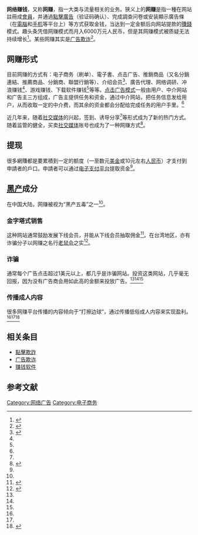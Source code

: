 {{vfd|不清晰定义，一时关注度。|date=2022/06/12}}
{{多個問題|
{{Unencyclopedic|time=2022-06-14T02:50:25+00:00}}
{{globalize|time=2019-12-15T11:21:34+00:00}}
{{missing information|评价影响|time=2019-12-15T11:21:34+00:00}}
}}
{{noteTA
|G1 = IT
}}
'''网络赚钱'''，又称'''网赚'''，指一大类与流量相关的业务。狭义上的'''网赚'''是指一種在网站註冊成[[會員|會員]]，并通過[[點擊廣告|點擊廣告]]（验证码确认）、完成調查问卷或安装顯示廣告條（在[[電腦|電腦]]和[[手机|手机]]等平台上）等方式获取金钱，当达到一定金额后向网站提款的[[賺錢|賺錢]]模式。趣头条凭借网赚模式而月入6000万元人民币，但是其网赚模式被质疑无法持续增长<ref>{{Cite web|title=現金激勵攬用戶 趣頭條異軍突起|url=https://www.chinatimes.com/newspapers/20180314000172-260309|accessdate=2020-04-20|date=2018-03-14|agency=旺報
|author=黃冠智}}</ref>。某些网赚其实是[[广告欺诈|广告欺诈]]<ref name="南方日报调查1">{{Cite web|title=网赚黑产如何掏空企业推广账户？|url=http://epaper.southcn.com/nfdaily/html/2018-12/20/content_7771125.htm|date=2018-12-20|accessdate=2019-12-14|agency=南方日报}}</ref>。

==网赚形式==
目前网赚的方式有：电子商务（刷单）、電子書、点击广告、推銷商品（又名分銷連結、推薦商品、分銷商、聯盟行銷等）、介绍会员<ref name="人民日报调查1">{{Cite web|title=人民日报调查1“刷新闻赚现金”APP：亟待监管|url=http://finance.people.com.cn/n1/2018/0503/c1004-29962407.html|date=2018-05-03|accessdate=2019-12-14|agency=人民日报}}</ref>、廣告代理、网络调研、冲浪赚钱<ref name="人民日报调查1" />、游戏赚钱、下载软件赚钱<ref name="南方日报调查1"/>等等。[[點擊欺詐|点击广告模式]]一般由用户、中介网站和广告主三方组成，广告主提供任务和资金，通过中介网站，把任务信息发给用户，从而收取一定的中介费，而其余的资金都会分配给完成任务的用户手里。<ref name="南方日报调查1"/>

近几年来，随着[[社交媒体|社交媒体]]的兴起，签到、诱导分享<ref name="人民日报调查1" />等形式成为了新的热门方式。
随着监管的健全，买卖[[社交媒体|社交媒体]]账号也成为了一种网赚方式<ref name="经济参考报调查">{{Cite web|title=百倍暴利滋生互联网“账号黑市”|url=http://www.jjckb.cn/2018-12/20/c_137685813.htm|date=2018-12-20|accessdate=2019-12-14|agency=经济参考报}}</ref>。

==提现==
很多網賺都是要累積到一定的额度（一至数元[[美金|美金]]或10元左右[[人民币|人民币]]）才支付到申請者的戶口。申請者可以通过[[电子货币|电子支付平台]]提取资金<ref name="人民日报调查1" />。

==[[黑色经济|黑产]]成分==
在中国大陆，网赚被视为“黑产五毒”之一<ref name="人民日报调查1" />。
===金字塔式销售===
这种网站通常鼓励发展下线会员，并能从下线会员抽取佣金<ref name="新京报调查">{{Cite web|title=“网赚”APP：但凡是骗局，必定反常识|url=http://www.bjnews.com.cn/opinion/2019/10/16/637293.html|date=2019-10-16|accessdate=2019-12-14|agency=新京报}}</ref>。在台湾地区，亦有诈骗分子以网赚之名行[[老鼠会|老鼠会]]之实<ref>{{Cite web|title=誆網路廣告投資 旺來新富吸金千萬|url=https://www.chinatimes.com/newspapers/20140628000939-260106|accessdate=2020-04-20|date=2014-06-28|agency=中國時報|author=陳志賢}}</ref>。

===诈骗===
通常每个广告点击超过1美元以上，都几乎是诈骗网站。投资这类网站，几乎毫无回报，因为没有广告商会用如此高的金额来投放广告。<ref name="人民日报调查1" /><ref name="新京报调查" /><ref name="南方日报调查1"/>
===传播成人内容===
很多网赚平台传播的内容倾向于“打擦边球”，通过传播低俗成人内容来实现盈利。<ref name="经济参考报调查" /><ref name="人民日报调查1" /><ref>{{Cite web|title=斩断借“快乐”之名传销“黄片”的黑链条 ——浙江省嘉兴市嘉善县警方侦破“1·10”传播淫秽物品牟利案始末|url=http://data.chinaxwcb.com/epaper2019/epaper/d7022/d8b/201906/98707.html|date=2019-06-27|accessdate=2020-03-29|agency=中国新闻出版广电网}}{{Dead link|date=2020年6月 |bot=InternetArchiveBot |fix-attempted=yes }}</ref>

==相关条目==
*[[點擊欺詐|點擊欺詐]]
*[[广告欺诈|广告欺诈]]
*[[赚钱软件|赚钱软件]]

==参考文献==
{{reflist}}

[[Category:网络广告|Category:网络广告]]
[[Category:电子商务|Category:电子商务]]